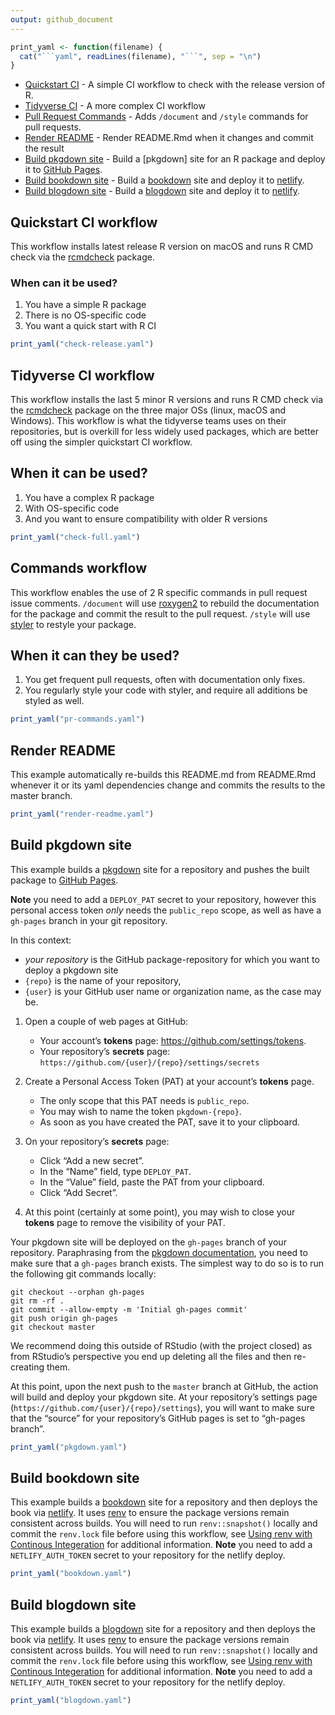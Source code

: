 ```yaml
---
output: github_document
---
```


```r
print_yaml <- function(filename) {
  cat("```yaml", readLines(filename), "```", sep = "\n")
}
```

- [Quickstart CI](#quickstart-ci-workflow) - A simple CI workflow to check with the release version of R.
- [Tidyverse CI](#tidyverse-ci-workflow) - A more complex CI workflow
- [Pull Request Commands](#commands-workflow) - Adds `/document` and `/style` commands for pull requests.
- [Render README](#render-readme) - Render README.Rmd when it changes and commit the result
- [Build pkgdown site](#build-pkgdown-site) - Build a [pkgdown] site for an R package and deploy it to [GitHub Pages].
- [Build bookdown site](#build-bookdown-site) - Build a [bookdown] site and deploy it to [netlify].
- [Build blogdown site](#build-blogdown-site) - Build a [blogdown] site and deploy it to [netlify].

## Quickstart CI workflow

This workflow installs latest release R version on macOS
and runs R CMD check via the [rcmdcheck](https://github.com/r-lib/rcmdcheck)
package.

### When can it be used?

1. You have a simple R package
2. There is no OS-specific code
3. You want a quick start with R CI

```r
print_yaml("check-release.yaml")
```

## Tidyverse CI workflow

This workflow installs the last 5 minor R versions
and runs R CMD check via the [rcmdcheck](https://github.com/r-lib/rcmdcheck)
package on the three major OSs (linux, macOS and Windows). This workflow is
what the tidyverse teams uses on their repositories, but is overkill
for less widely used packages, which are better off using the simpler
quickstart CI workflow.

## When it can be used?

1. You have a complex R package
2. With OS-specific code
3. And you want to ensure compatibility with older R versions

```r
print_yaml("check-full.yaml")
```

## Commands workflow

This workflow enables the use of 2 R specific commands in pull request issue
comments. `/document` will use [roxygen2](https://roxygen2.r-lib.org/) to
rebuild the documentation for the package and commit the result to the pull
request. `/style` will use [styler](https://styler.r-lib.org/) to restyle your
package.

## When it can they be used?

1. You get frequent pull requests, often with documentation only fixes.
2. You regularly style your code with styler, and require all additions be
   styled as well.

```r
print_yaml("pr-commands.yaml")
```

## Render README

This example automatically re-builds this README.md from README.Rmd whenever it
or its yaml dependencies change and commits the results to the master branch.

```r
print_yaml("render-readme.yaml")
```

## Build pkgdown site

This example builds a [pkgdown](https://pkgdown.r-lib.org/) site for a 
repository and pushes the built package to [GitHub Pages]. 

**Note** you need 
to add a `DEPLOY_PAT` secret to your repository, however this personal access 
token _only_ needs the `public_repo` scope, as well as have a `gh-pages` 
branch in your git repository. 

In this context:

  - *your repository* is the GitHub package-repository for which 
  you want to deploy a pkgdown site
  - `{repo}` is the name of your repository,
  - `{user}` is your GitHub user name or organization name, as the case may be.

1. Open a couple of web pages at GitHub:

   - Your account's **tokens** page: <https://github.com/settings/tokens>.
   - Your repository's **secrets** page: 
    `https://github.com/{user}/{repo}/settings/secrets`

2. Create a Personal Access Token (PAT) at your account's **tokens** page.

   - The only scope that this PAT needs is `public_repo`.
   - You may wish to name the token `pkgdown-{repo}`. 
   - As soon as you have created the PAT, save it to your clipboard.

3. On your repository's **secrets** page:

   - Click "Add a new secret".
   - In the "Name" field, type `DEPLOY_PAT`.
   - In the "Value" field, paste the PAT from your clipboard.
   - Click "Add Secret".
  
4. At this point (certainly at some point), you may wish to close your 
  **tokens** page to remove the visibility of your PAT.

Your pkgdown site will be deployed on the `gh-pages` branch of your
repository. Paraphrasing from the 
[pkgdown documentation](https://pkgdown.r-lib.org/reference/deploy_site_github.html#setup),
you need to make sure that a `gh-pages` branch exists. 
The simplest way to do so is to run the following git commands locally:
  
```
git checkout --orphan gh-pages
git rm -rf .
git commit --allow-empty -m 'Initial gh-pages commit'
git push origin gh-pages
git checkout master
```

We recommend doing this outside of RStudio (with the project closed) 
as from RStudio's perspective you end up deleting all the files and then 
re-creating them.

At this point, upon the next push to the `master` branch at GitHub, the action
will build and deploy your pkgdown site. At your repository's settings page
(`https://github.com/{user}/{repo}/settings`), you will want to make sure that 
the "source" for your repository's GitHub pages is set to "gh-pages branch". 

```r
print_yaml("pkgdown.yaml")
```

## Build bookdown site

This example builds a [bookdown] site for a repository and then deploys the book via [netlify].
It uses [renv] to ensure the package versions remain consistent across builds.
You will need to run `renv::snapshot()` locally and commit the `renv.lock` file before using this workflow, see [Using renv with Continous Integeration](https://rstudio.github.io/renv/articles/ci.html) for additional information.
**Note** you need to add a `NETLIFY_AUTH_TOKEN` secret to your repository for the netlify deploy.

```r
print_yaml("bookdown.yaml")
```

## Build blogdown site

This example builds a [blogdown] site for a repository and then deploys the book via [netlify].
It uses [renv] to ensure the package versions remain consistent across builds.
You will need to run `renv::snapshot()` locally and commit the `renv.lock` file before using this workflow, see [Using renv with Continous Integeration](https://rstudio.github.io/renv/articles/ci.html) for additional information.
**Note** you need to add a `NETLIFY_AUTH_TOKEN` secret to your repository for the netlify deploy.

```r
print_yaml("blogdown.yaml")
```

[GitHub Pages]: https://pages.github.com/
[renv]: https://rstudio.github.io/renv/
[bookdown]: https://bookdown.org
[blogdown]: https://bookdown.org/yihui/blogdown/
[netlify]: https://www.netlify.com/
